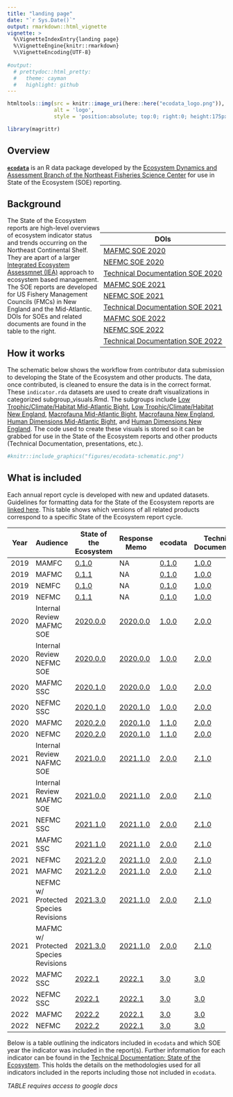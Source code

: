 ```yaml
---
title: "landing page"
date: "`r Sys.Date()`"
output: rmarkdown::html_vignette
vignette: >
  %\VignetteIndexEntry{landing page}
  %\VignetteEngine{knitr::rmarkdown}
  %\VignetteEncoding{UTF-8}
  
#output:
  # prettydoc::html_pretty:
  #   theme: cayman
  #   highlight: github
---
```



```r
htmltools::img(src = knitr::image_uri(here::here("ecodata_logo.png")), 
               alt = 'logo', 
               style = 'position:absolute; top:0; right:0; height:175px; padding-right:20px;')

library(magrittr)
```


## Overview

[**`ecodata`**](https://github.com/NOAA-EDAB/ecodata) is an R data package developed by the [Ecosystem Dynamics and Assessment Branch of the Northeast Fisheries Science Center](https://www.fisheries.noaa.gov/new-england-mid-atlantic/ecosystems/northeast-ecosystem-dynamics-and-assessment-our-research) for use in State of the Ecosystem (SOE) reporting.

## Background

<div style= "float:right;position: relative; top: 20px;">
| DOIs |
| --- |
| [MAFMC SOE 2020](https://doi.org/10.25923/1f8j-d564) |
| [NEFMC SOE 2020](https://doi.org/10.25923/4tdk-eg57) |
| [Technical Documentation SOE 2020](https://doi.org/10.25923/64pf-sc70) |
| [MAFMC SOE 2021](https://repository.library.noaa.gov/view/noaa/29525) |
| [NEFMC SOE 2021](https://repository.library.noaa.gov/view/noaa/29524) |
| [Technical Documentation SOE 2021](https://repository.library.noaa.gov/view/noaa/29277) |
| [MAFMC SOE 2022](https://doi.org/10.25923/5s5y-0h81) |
| [NEFMC SOE 2022](https://doi.org/10.25923/ypv2-mw79) |
| [Technical Documentation SOE 2022](https://doi.org/10.25923/xq8b-dn10) |
</div>

The State of the Ecosystem reports are high-level overviews of ecosystem indicator status and trends occurring on the Northeast Continental Shelf. They are apart of a larger [Integrated Ecosystem Assessmnet (IEA)](https://www.integratedecosystemassessment.noaa.gov/regions/northeast) approach to ecosystem based management.  The SOE reports are developed for US Fishery Management Councils (FMCs) in New England and the Mid-Atlantic. DOIs for SOEs and related documents are found in the table to the right. 



## How it works

The schematic below shows the workflow from contributor data submission to developing the State of the Ecosystem and other products. The data, once contributed, is cleaned to ensure the data is in the correct format. These `indicator.rda` datasets are used to create draft visualizations in categorized subgroup_visuals.Rmd. The subgroups include [Low Trophic/Climate/Habitat Mid-Atlantic Bight](https://noaa-edab.github.io/ecodata/LTL_MAB), [Low Trophic/Climate/Habitat New England](https://noaa-edab.github.io/ecodata/LTL_NE), [Macrofauna Mid-Atlantic Bight](https://noaa-edab.github.io/ecodata/macrofauna_MAB),  [Macrofauna New England](https://noaa-edab.github.io/ecodata/macrofauna_NE), [Human Dimensions Mid-Atlantic Bight](https://noaa-edab.github.io/ecodata/human_dimensions_MAB), and [Human Dimensions New England ](https://noaa-edab.github.io/ecodata/human_dimensions_NE). The code used to create these visuals is stored so it can be grabbed for use in the State of the Ecosystem reports and other products (Technical Documentation, presentations, etc.).  

```r
#knitr::include_graphics("figures/ecodata-schematic.png")
```


## What is included 

Each annual report cycle is developed with new and updated datasets. Guidelines for formatting data for the State of the Ecosystem reports are [linked here](https://noaa-edab.github.io/ecodata/data_guidelines). This table shows which versions of all related products correspond to a specific State of the Ecosystem report cycle. 



| Year | Audience  | State of the Ecosystem | Response Memo | ecodata | Technical Documentation |
|------|------------------|-------------|----------------|--------------|------------------|
| 2019 | MAMFC | [0.1.0](https://github.com/NOAA-EDAB/SOE-NEFMC/tree/v0.1.0) | NA | [0.1.0](https://github.com/NOAA-EDAB/ecodata/tree/0.1.0) | [1.0.0](https://github.com/NOAA-EDAB/tech-doc/tree/v1.0.0)  |
| 2019 | MAFMC | [0.1.1](https://github.com/NOAA-EDAB/SOE-MAFMC/tree/v0.1.1) | NA| [0.1.0](https://github.com/NOAA-EDAB/ecodata/tree/0.1.0) | [1.0.0](https://github.com/NOAA-EDAB/tech-doc/tree/v1.0.0)  |
| 2019 | NEMFC | [0.1.0](https://github.com/NOAA-EDAB/SOE-NEFMC/tree/v0.1.0) | NA | [0.1.0](https://github.com/NOAA-EDAB/ecodata/tree/0.1.0) | [1.0.0](https://github.com/NOAA-EDAB/tech-doc/tree/v1.0.0)  |
| 2019 | NEFMC | [0.1.1](https://github.com/NOAA-EDAB/SOE-NEFMC/tree/v0.1.1) | NA | [0.1.0](https://github.com/NOAA-EDAB/ecodata/tree/0.1.0) | [1.0.0](https://github.com/NOAA-EDAB/tech-doc/tree/v1.0.0)  |
| 2020 | Internal Review MAFMC SOE | [2020.0.0](https://github.com/NOAA-EDAB/SOE-MAFMC/tree/2020.0.0) | [2020.0.0](https://github.com/NOAA-EDAB/memos/tree/2020.1.0) | [1.0.0](https://github.com/NOAA-EDAB/ecodata/tree/1.0.0) | [2.0.0](https://github.com/NOAA-EDAB/tech-doc/tree/2.0.0)
| 2020 | Internal Review NEFMC SOE | [2020.0.0](https://github.com/NOAA-EDAB/SOE-NEFMC/tree/2020.0.0) | [2020.0.0](https://github.com/NOAA-EDAB/memos/tree/2020.1.0) | [1.0.0](https://github.com/NOAA-EDAB/ecodata/tree/1.0.0) | [2.0.0](https://github.com/NOAA-EDAB/tech-doc/tree/2.0.0)
| 2020 | MAFMC SSC | [2020.1.0](https://github.com/NOAA-EDAB/SOE-MAFMC/tree/2020.1.0) | [2020.0.0](https://github.com/NOAA-EDAB/memos/tree/2020.0.0) | [1.0.0](https://github.com/NOAA-EDAB/ecodata/tree/1.0.0) | [2.0.0](https://github.com/NOAA-EDAB/tech-doc/tree/2.0.0)
| 2020 | NEFMC SSC | [2020.1.0](https://github.com/NOAA-EDAB/SOE-NEFMC/tree/2020.1.0) | [2020.1.0](https://github.com/NOAA-EDAB/memos/tree/2020.1.0) | [1.0.0](https://github.com/NOAA-EDAB/ecodata/tree/1.0.0) | [2.0.0](https://github.com/NOAA-EDAB/tech-doc/tree/2.0.0) |
| 2020 | MAFMC | [2020.2.0](https://github.com/NOAA-EDAB/SOE-MAFMC/tree/2020.2.0) | [2020.1.0](https://github.com/NOAA-EDAB/memos/tree/2020.1.0) | [1.1.0](https://github.com/NOAA-EDAB/ecodata/tree/1.1.0) | [2.0.0](https://github.com/NOAA-EDAB/tech-doc/tree/2.0.0)
| 2020 | NEFMC | [2020.2.0](https://github.com/NOAA-EDAB/SOE-NEFMC/tree/2020.2.0) | [2020.1.0](https://github.com/NOAA-EDAB/memos/tree/2020.1.0) | [1.1.0](https://github.com/NOAA-EDAB/ecodata/tree/1.1.0) | [2.0.0](https://github.com/NOAA-EDAB/tech-doc/tree/2.0.0) |
| 2021 | Internal Review NAFMC SOE | [2021.0.0](https://github.com/NOAA-EDAB/SOE-NEFMC/releases/tag/2021.0.0) | [2021.1.0](https://github.com/NOAA-EDAB/memos) | [2.0.0](https://github.com/NOAA-EDAB/ecodata/releases/tag/2.0.0) | [2.1.0](https://github.com/NOAA-EDAB/tech-doc/tree/2.1.0) |
| 2021 | Internal Review MAFMC SOE | [2021.0.0](https://github.com/NOAA-EDAB/SOE-MAFMC/releases/tag/2021.0.0) | [2021.1.0](https://github.com/NOAA-EDAB/memos) | [2.0.0](https://github.com/NOAA-EDAB/ecodata/releases/tag/2.0.0) | [2.1.0](https://github.com/NOAA-EDAB/tech-doc/tree/2.1.0) |
| 2021 | NEFMC SSC |[2021.1.0](https://github.com/NOAA-EDAB/SOE-NEFMC/releases/tag/2021.1.0) | [2021.1.0](https://github.com/NOAA-EDAB/memos) | [2.0.0](https://github.com/NOAA-EDAB/ecodata/releases/tag/2.0.0) | [2.1.0](https://github.com/NOAA-EDAB/tech-doc/tree/2.1.0) |
| 2021 | MAFMC SSC |[2021.1.0](https://github.com/NOAA-EDAB/SOE-MAFMC/releases/tag/2021.1.0) | [2021.1.0](https://github.com/NOAA-EDAB/memos) | [2.0.0](https://github.com/NOAA-EDAB/ecodata/releases/tag/2.0.0) | [2.1.0](https://github.com/NOAA-EDAB/tech-doc/tree/2.1.0) |
| 2021 | NEFMC | [2021.2.0](https://github.com/NOAA-EDAB/SOE-NEFMC/releases/tag/2021.2.0) | [2021.1.0](https://github.com/NOAA-EDAB/memos/releases/tag/2021.1.0) | [2.0.0](https://github.com/NOAA-EDAB/ecodata/releases/tag/2.0.0) | [2.1.0](https://github.com/NOAA-EDAB/tech-doc/tree/2.1.0) |
| 2021 | MAFMC | [2021.2.0](https://github.com/NOAA-EDAB/SOE-MAFMC/releases/tag/2021.2.0) | [2021.1.0](https://github.com/NOAA-EDAB/memos/releases/tag/2021.1.0) | [2.0.0](https://github.com/NOAA-EDAB/ecodata/releases/tag/2.0.0) | [2.1.0](https://github.com/NOAA-EDAB/tech-doc/tree/2.1.0) |
| 2021 | NEFMC w/ Protected Species Revisions | [2021.3.0](https://github.com/NOAA-EDAB/SOE-NEFMC/releases/tag/2021.3.0) | [2021.1.0](https://github.com/NOAA-EDAB/memos/releases/tag/2021.1.0) | [2.0.0](https://github.com/NOAA-EDAB/ecodata/releases/tag/2.0.0) | [2.1.0](https://github.com/NOAA-EDAB/tech-doc/tree/2.1.0) | 
| 2021 | MAFMC w/ Protected Species Revisions | [2021.3.0](https://github.com/NOAA-EDAB/SOE-MAFMC/releases/tag/2021.3.0) | [2021.1.0](https://github.com/NOAA-EDAB/memos/releases/tag/2021.1.0) | [2.0.0](https://github.com/NOAA-EDAB/ecodata/releases/tag/2.0.0) | [2.1.0](https://github.com/NOAA-EDAB/tech-doc/tree/2.1.0) | 
|2022 | MAFMC SSC | [2022.1](https://github.com/NOAA-EDAB/SOE-MAFMC/releases/tag/2022.1) | [2022.1](https://github.com/NOAA-EDAB/memos/releases/tag/2022.1) | [3.0](https://github.com/NOAA-EDAB/ecodata/releases/tag/3.0) | [3.0](https://github.com/NOAA-EDAB/tech-doc/tree/3.0) | 
|2022 | NEFMC SSC | [2022.1](https://github.com/NOAA-EDAB/SOE-NEFMC/releases/tag/2022.1) | [2022.1](https://github.com/NOAA-EDAB/memos/releases/tag/2022.1) | [3.0](https://github.com/NOAA-EDAB/ecodata/releases/tag/3.0) | [3.0](https://github.com/NOAA-EDAB/tech-doc/tree/3.0) | 
|2022 | MAFMC | [2022.2](https://github.com/NOAA-EDAB/SOE-MAFMC/releases/tag/2022.2) | [2022.1](https://github.com/NOAA-EDAB/memos/releases/tag/2022.1) | [3.0](https://github.com/NOAA-EDAB/ecodata/releases/tag/3.0) | [3.0](https://github.com/NOAA-EDAB/tech-doc/tree/3.0) | 
|2022 | NEFMC | [2022.2](https://github.com/NOAA-EDAB/SOE-NEFMC/releases/tag/2022.2) | [2022.1](https://github.com/NOAA-EDAB/memos/releases/tag/2022.1) | [3.0](https://github.com/NOAA-EDAB/ecodata/releases/tag/3.0) | [3.0](https://github.com/NOAA-EDAB/tech-doc/tree/3.0) | 

Below is a table outlining the indicators included in `ecodata` and which SOE year the indicator was included in the report(s). Further information for each indicator can be found in the [Technical Documentation: State of the Ecosystem](https://noaa-edab.github.io/tech-doc/). This holds the details on the methodologies used for all indicators included in the reports including those not included in `ecodata`.  


*TABLE requires access to google docs*


